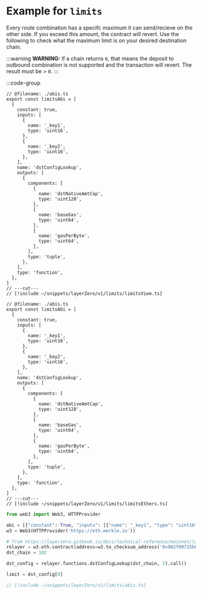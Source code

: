 # Example for `limits`

Every route combination has a specifc maximum it can send/recieve on the other side. If you exceed this amount, the contract will revert. Use the following to check what the maximum limit is on your desired destination chain.

:::warning
**WARNING:** If a chain returns `0`, that means the deposit to outbound combination is not supported and the transaction will revert. The result must be > `0`.
:::

:::code-group

```tsx twoslash [viem]
// @filename: ./abis.ts
export const limitsAbi = [
  {
    constant: true,
    inputs: [
      {
        name: '_key1',
        type: 'uint16',
      },
      {
        name: '_key2',
        type: 'uint16',
      },
    ],
    name: 'dstConfigLookup',
    outputs: [
      {
        components: [
          {
            name: 'dstNativeAmtCap',
            type: 'uint128',
          },
          {
            name: 'baseGas',
            type: 'uint64',
          },
          {
            name: 'gasPerByte',
            type: 'uint64',
          },
        ],
        type: 'tuple',
      },
    ],
    type: 'function',
  },
]
// ---cut---
// [!include ~/snippets/layerZero/v1/limits/limitsViem.ts]
```

```tsx twoslash [ethers]
// @filename: ./abis.ts
export const limitsAbi = [
  {
    constant: true,
    inputs: [
      {
        name: '_key1',
        type: 'uint16',
      },
      {
        name: '_key2',
        type: 'uint16',
      },
    ],
    name: 'dstConfigLookup',
    outputs: [
      {
        components: [
          {
            name: 'dstNativeAmtCap',
            type: 'uint128',
          },
          {
            name: 'baseGas',
            type: 'uint64',
          },
          {
            name: 'gasPerByte',
            type: 'uint64',
          },
        ],
        type: 'tuple',
      },
    ],
    type: 'function',
  },
]
// ---cut---
// [!include ~/snippets/layerZero/v1/limits/limitsEthers.ts]
```

```python [web3.py]
from web3 import Web3, HTTPProvider

abi = [{"constant": True, "inputs": [{"name": "_key1", "type": "uint16"}, {"name": "_key2", "type": "uint16"}], "name": "dstConfigLookup", "outputs": [{"components": [{"name": "dstNativeAmtCap", "type": "uint128"}, {"name": "baseGas", "type": "uint64"}, {"name": "gasPerByte", "type": "uint64"}], "type": "tuple"}], "type": "function"}]
w3 = Web3(HTTPProvider('https://eth.merkle.io'))

# from https://layerzero.gitbook.io/docs/technical-reference/mainnet/layerzero-labs-relayer.sol-addresses
relayer = w3.eth.contract(address=w3.to_checksum_address('0x902f09715b6303d4173037652fa7377e5b98089e'), abi=abi)
dst_chain = 102

dst_config = relayer.functions.dstConfigLookup(dst_chain, 2).call()

limit = dst_config[0]
```

```ts [abi.ts]
// [!include ~/snippets/layerZero/v1/limits/abis.ts]
```
